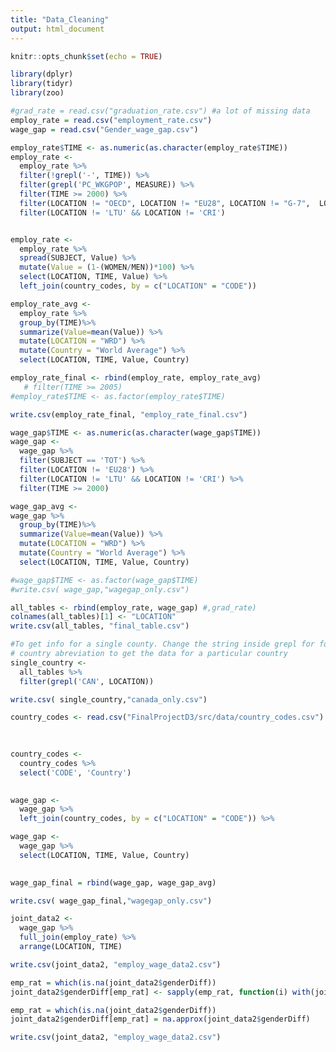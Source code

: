 ```yaml
---
title: "Data_Cleaning"
output: html_document
---
```


```r
knitr::opts_chunk$set(echo = TRUE)
```


```r
library(dplyr)
library(tidyr)
library(zoo)
```



```r
#grad_rate = read.csv("graduation_rate.csv") #a lot of missing data
employ_rate = read.csv("employment_rate.csv")
wage_gap = read.csv("Gender_wage_gap.csv")
```

```r
employ_rate$TIME <- as.numeric(as.character(employ_rate$TIME))
employ_rate <-
  employ_rate %>%
  filter(!grepl('-', TIME)) %>%
  filter(grepl('PC_WKGPOP', MEASURE)) %>%
  filter(TIME >= 2000) %>%
  filter(LOCATION != "OECD", LOCATION != "EU28", LOCATION != "G-7",  LOCATION != "EA19")%>%
  filter(LOCATION != 'LTU' && LOCATION != 'CRI')


employ_rate <-
  employ_rate %>%
  spread(SUBJECT, Value) %>%
  mutate(Value = (1-(WOMEN/MEN))*100) %>%
  select(LOCATION, TIME, Value) %>%
  left_join(country_codes, by = c("LOCATION" = "CODE"))

employ_rate_avg <- 
  employ_rate %>%
  group_by(TIME)%>%
  summarize(Value=mean(Value)) %>%
  mutate(LOCATION = "WRD") %>%
  mutate(Country = "World Average") %>%
  select(LOCATION, TIME, Value, Country)
```
```r
employ_rate_final <- rbind(employ_rate, employ_rate_avg)  
   # filter(TIME >= 2005)
#employ_rate$TIME <- as.factor(employ_rate$TIME)

```


```r

write.csv(employ_rate_final, "employ_rate_final.csv")
```

```r

wage_gap$TIME <- as.numeric(as.character(wage_gap$TIME))
wage_gap <-
  wage_gap %>%
  filter(SUBJECT == 'TOT') %>%
  filter(LOCATION != 'EU28') %>%
  filter(LOCATION != 'LTU' && LOCATION != 'CRI') %>%
  filter(TIME >= 2000)

wage_gap_avg <- 
wage_gap %>%
  group_by(TIME)%>%
  summarize(Value=mean(Value)) %>%
  mutate(LOCATION = "WRD") %>%
  mutate(Country = "World Average") %>%
  select(LOCATION, TIME, Value, Country)

#wage_gap$TIME <- as.factor(wage_gap$TIME)
#write.csv( wage_gap,"wagegap_only.csv")
```

```r
all_tables <- rbind(employ_rate, wage_gap) #,grad_rate)
colnames(all_tables)[1] <- "LOCATION"
write.csv(all_tables, "final_table.csv")

```

```r
#To get info for a single county. Change the string inside grepl for for the
# country abreviation to get the data for a particular country
single_country <- 
  all_tables %>%
  filter(grepl('CAN', LOCATION))

write.csv( single_country,"canada_only.csv")

```

```r

country_codes <- read.csv("FinalProjectD3/src/data/country_codes.csv")
   
 

```

```r

country_codes <- 
  country_codes %>%
  select('CODE', 'Country')
   

```

```r

wage_gap <- 
  wage_gap %>%
  left_join(country_codes, by = c("LOCATION" = "CODE")) %>%
```
```r
wage_gap <-
  wage_gap %>%
  select(LOCATION, TIME, Value, Country)
   

```
```r
wage_gap_final = rbind(wage_gap, wage_gap_avg)
```
```r
write.csv( wage_gap_final,"wagegap_only.csv")
```

```r
joint_data2 <-
  wage_gap %>%
  full_join(employ_rate) %>%
  arrange(LOCATION, TIME)
```


```r
write.csv(joint_data2, "employ_wage_data2.csv")
```

```r
emp_rat = which(is.na(joint_data2$genderDiff))
joint_data2$genderDiff[emp_rat] <- sapply(emp_rat, function(i) with(joint_data2, mean(c(genderDiff[i-1], genderDiff[i+1]))) )
```

```r
emp_rat = which(is.na(joint_data2$genderDiff))
joint_data2$genderDiff[emp_rat] = na.approx(joint_data2$genderDiff)

```
```r
write.csv(joint_data2, "employ_wage_data2.csv")
```
